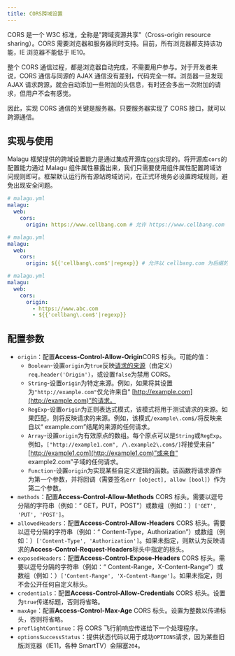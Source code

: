 ```yaml
---
title: CORS跨域设置
---
```


CORS 是一个 W3C 标准，全称是"跨域资源共享"（Cross-origin resource sharing）。CORS 需要浏览器和服务器同时支持。目前，所有浏览器都支持该功能，IE 浏览器不能低于 IE10。

整个 CORS 通信过程，都是浏览器自动完成，不需要用户参与。对于开发者来说，CORS 通信与同源的 AJAX 通信没有差别，代码完全一样。浏览器一旦发现 AJAX 请求跨源，就会自动添加一些附加的头信息，有时还会多出一次附加的请求，但用户不会有感觉。

因此，实现 CORS 通信的关键是服务器。只要服务器实现了 CORS 接口，就可以跨源通信。

## 实现与使用

Malagu 框架提供的跨域设置能力是通过集成开源库[cors](https://www.npmjs.com/package/cors)实现的。将开源库`cors`的配置能力通过 Malagu 组件属性暴露出来，我们只需要使用组件属性配置跨域访问规则即可。框架默认运行所有源站跨域访问，在正式环境务必设置跨域规则，避免出现安全问题。

```yml
# malagu.yml
malagu:
  web:
    cors:
      origin: https://www.cellbang.com # 允许 https://www.cellbang.com 跨域访问
```

```yml
# malagu.yml
malagu:
  web:
    cors:
      origin: ${{'cellbang\.com$'|regexp}} # 允许以 cellbang.com 为后缀的源站跨域访问
```

```yml
# malagu.yml
malagu:
  web:
    cors:
      origin:
        - https://www.abc.com
        - ${{'cellbang\.com$'|regexp}}
```

## 配置参数

- `origin`：配置**Access-Control-Allow-Origin**CORS 标头。可能的值：
  - `Boolean`-设置`origin`为`true`反映[请求的来源](http://tools.ietf.org/html/draft-abarth-origin-09)（由定义）`req.header('Origin')`，或设置`false`为禁用 CORS。
  - `String`-设置`origin`为特定来源。例如，如果将其设置为`"http://example.com"`仅允许来自“ [http://example.com](http://example.com)”的请求。
  - `RegExp`-设置`origin`为正则表达式模式，该模式将用于测试请求的来源。如果匹配，则将反映请求的来源。例如，该模式`/example\.com$/`将反映来自以“ example.com”结尾的来源的任何请求。
  - `Array`-设置`origin`为有效原点的数组。每个原点可以是`String`或`RegExp`。例如，`["http://example1.com", /\.example2\.com$/]`将接受来自“ [http://example1.com](http://example1.com)”或来自“ example2.com”子域的任何请求。
  - `Function`-设置`origin`为实现某些自定义逻辑的函数。该函数将请求源作为第一个参数，并将回调（需要签名`err [object], allow [bool]`）作为第二个参数。
- `methods`：配置**Access-Control-Allow-Methods** CORS 标头。需要以逗号分隔的字符串（例如：“ GET，PUT，POST”）或数组（例如：）`['GET', 'PUT', 'POST']`。
- `allowedHeaders`：配置**Access-Control-Allow-Headers** CORS 标头。需要以逗号分隔的字符串（例如：“ Content-Type，Authorization”）或数组（例如：）`['Content-Type', 'Authorization']`。如果未指定，则默认为反映请求的**Access-Control-Request-Headers**标头中指定的标头。
- `exposedHeaders`：配置**Access-Control-Expose-Headers** CORS 标头。需要以逗号分隔的字符串（例如：“ Content-Range，X-Content-Range”）或数组（例如：）`['Content-Range', 'X-Content-Range']`。如果未指定，则不会公开任何自定义标头。
- `credentials`：配置**Access-Control-Allow-Credentials** CORS 标头。设置为`true`传递标题，否则将省略。
- `maxAge`：配置**Access-Control-Max-Age** CORS 标头。设置为整数以传递标头，否则将省略。
- `preflightContinue`：将 CORS 飞行前响应传递给下一个处理程序。
- `optionsSuccessStatus`：提供状态代码以用于成功`OPTIONS`请求，因为某些旧版浏览器（IE11，各种 SmartTV）会阻塞`204`。
